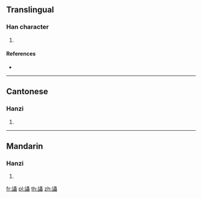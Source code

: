 {{character info/new}}
==Translingual==

===Han character===
{{Han char|rn=149|rad=言|as=18|sn=25|four=01641|canj=YRSJJ}}

# {{defn|Han|sort=言18}}

====References====
* {{Han ref|kx=1187.240|dkj=36156|dj=1651.270|hdz=64033.050|uh=8B98|ud=35736|bh=F94D|bd=63821}}

----

==Cantonese==

===Hanzi===
{{yue-hanzi|jyut=|y=jip3}}

# {{defn|lang=yue|sort=言18}}

----

==Mandarin==

===Hanzi===
{{cmn-hanzi|pin=[[zhé]] ([[zhe2]])|wg=che<sup>2</sup>}}

# {{defn|lang=cmn|sort=言18}}

[[fr:讘]]
[[pl:讘]]
[[th:讘]]
[[zh:讘]]